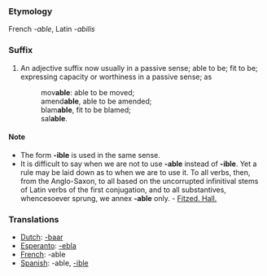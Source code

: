 ===Etymology===
French ''-able'', Latin ''-abilis''
===Suffix===
#An adjective suffix now usually in a passive sense; able to be; fit to be; expressing capacity or worthiness in a passive sense; as
#:mov'''able''': able to be moved;
#:amend'''able''', able to be amended; 
#:blam'''able''', fit to be blamed; 
#:sal'''able'''.
====Note====
*The form '''-ible''' is used in the same sense.
*It is difficult to say when we are not to use '''-able''' instead of '''-ible'''. Yet a rule may be laid down as to when we are to use it. To all verbs, then, from the Anglo-Saxon, to all based on the uncorrupted infinitival stems of Latin verbs of the first conjugation, and to all substantives, whencesoever sprung, we annex '''-able''' only. - [[Fitzed. Hall.]]

===Translations===
*[[Dutch]]: [[-baar]]
*[[Esperanto]]: [[-ebla]]
*[[French]]: -able
*[[Spanish]]: -able, [[-ible]]